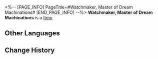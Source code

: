 <%-- [PAGE_INFO]
PageTitle=#Watchmaker, Master of Dream Machinations#
[END_PAGE_INFO] --%>
{{Item Infobox
|id          = 81182
|image       = Item Watchmaker Master of Dream Machinations.png
|type        = 
|invCategory = 
|rarity      = 3
|effect      = 
|description = 
}}
'''Watchmaker, Master of Dream Machinations''' is a [[Item]].

==Other Languages==
{{Other Languages
|en   = Watchmaker, Master of Dream Machinations
|zhs  = 机心戏梦的钟表匠
|zht  = 機心戲夢的鐘錶匠
|ja   = 夢を弄ぶ時計屋
|ko   = 꿈을 조작하는 시계공
|es   = Relojero de maquinaciones oníricas
|fr   = L'Horloger, maître des machinations oniriques
|ru   = Часовщик сонных махинаций
|th   = Watchmaker, Master of Dream Machinations
|vi   = Thợ Đồng Hồ, Bậc Thầy Máy Móc
|de   = Uhrmacher der maschinellen Traumspiele
|id   = Watchmaker, Master of Dream Machinations
|pt   = Relojoeiro, Mestre de Maquinações de Sonhos
}}

==Change History==
{{Change History|2.0}}